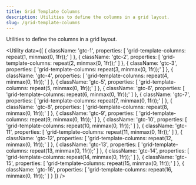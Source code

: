 ```yaml
---
title: Grid Template Columns
description: Utilities to define the columns in a grid layout.
slug: /grid-template-columns
---
```



Utilities to define the columns in a grid layout.

<Utility
  data={[
    {
      className: 'gtc-1',
      properties: [
        'grid-template-columns: repeat(1, minmax(0, 1fr));'
      ]
    },
    {
      className: 'gtc-2',
      properties: [
        'grid-template-columns: repeat(2, minmax(0, 1fr));'
      ]
    },
    {
      className: 'gtc-3',
      properties: [
        'grid-template-columns: repeat(3, minmax(0, 1fr));'
      ]
    },
    {
      className: 'gtc-4',
      properties: [
        'grid-template-columns: repeat(4, minmax(0, 1fr));'
      ]
    },
    {
      className: 'gtc-5',
      properties: [
        'grid-template-columns: repeat(5, minmax(0, 1fr));'
      ]
    },
    {
      className: 'gtc-6',
      properties: [
        'grid-template-columns: repeat(6, minmax(0, 1fr));'
      ]
    },
    {
      className: 'gtc-7',
      properties: [
        'grid-template-columns: repeat(7, minmax(0, 1fr));'
      ]
    },
    {
      className: 'gtc-8',
      properties: [
        'grid-template-columns: repeat(8, minmax(0, 1fr));'
      ]
    },
    {
      className: 'gtc-9',
      properties: [
        'grid-template-columns: repeat(9, minmax(0, 1fr));'
      ]
    },
    {
      className: 'gtc-10',
      properties: [
        'grid-template-columns: repeat(10, minmax(0, 1fr));'
      ]
    },
    {
      className: 'gtc-11',
      properties: [
        'grid-template-columns: repeat(11, minmax(0, 1fr));'
      ]
    },
    {
      className: 'gtc-12',
      properties: [
        'grid-template-columns: repeat(12, minmax(0, 1fr));'
      ]
    },
    {
      className: 'gtc-13',
      properties: [
        'grid-template-columns: repeat(13, minmax(0, 1fr));'
      ]
    },
    {
      className: 'gtc-14',
      properties: [
        'grid-template-columns: repeat(14, minmax(0, 1fr));'
      ]
    },
    {
      className: 'gtc-15',
      properties: [
        'grid-template-columns: repeat(15, minmax(0, 1fr));'
      ]
    },
    {
      className: 'gtc-16',
      properties: [
        'grid-template-columns: repeat(16, minmax(0, 1fr));'
      ]
    }
  ]}
/>
